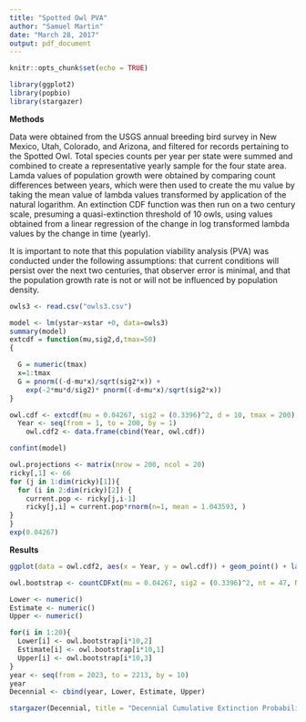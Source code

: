 ```yaml
---
title: "Spotted Owl PVA"
author: "Samuel Martin"
date: "March 28, 2017"
output: pdf_document
---
```


```r
knitr::opts_chunk$set(echo = TRUE)
```
```r
library(ggplot2)
library(popbio)
library(stargazer)
```
**Methods**

Data were obtained from the USGS annual breeding bird survey in New Mexico, Utah, Colorado, and Arizona, and filtered for records pertaining to the Spotted Owl. Total species counts per year per state were summed and combined to create a representative yearly sample for the four state area. Lamda values of population growth were obtained by comparing count differences between years, which were then used to create the mu value by taking the mean value of lambda values transformed by application of the natural logarithm. An extinction CDF function was then run on a two century scale, presuming a quasi-extinction threshold of 10 owls, using values obtained from a linear regression of the change in log transformed lambda values by the change in time (yearly). 

It is important to note that this population viability analysis (PVA) was conducted under the following assumptions: that current conditions will persist over the next two centuries, that observer error is minimal, and that the population growth rate is not or will not be influenced by population density. 

```r
owls3 <- read.csv("owls3.csv")

model <- lm(ystar~xstar +0, data=owls3)
summary(model)
extcdf = function(mu,sig2,d,tmax=50)
{

  G = numeric(tmax)
  x=1:tmax
  G = pnorm((-d-mu*x)/sqrt(sig2*x)) +
    exp(-2*mu*d/sig2)* pnorm((-d+mu*x)/sqrt(sig2*x))
}

owl.cdf <- extcdf(mu = 0.04267, sig2 = (0.3396)^2, d = 10, tmax = 200)
  Year <- seq(from = 1, to = 200, by = 1)
    owl.cdf2 <- data.frame(cbind(Year, owl.cdf))

confint(model)
```
```r
owl.projections <- matrix(nrow = 200, ncol = 20)
ricky[,1] <- 66
for (j in 1:dim(ricky)[1]){
  for (i in 2:dim(ricky)[2]) {
    current.pop <- ricky[j,i-1]
    ricky[j,i] = current.pop*rnorm(n=1, mean = 1.043593, )
}
}
exp(0.04267)
```

**Results**

```r
ggplot(data = owl.cdf2, aes(x = Year, y = owl.cdf)) + geom_point() + labs(y = "Probability", title = "Cumulative Probability of Extinction for the next 200 years")
```
```r
owl.bootstrap <- countCDFxt(mu = 0.04267, sig2 = (0.3396)^2, nt = 47, Nc = 66, Ne = 10, tmax = 200)
```
```r
Lower <- numeric()
Estimate <- numeric()
Upper <- numeric()

for(i in 1:20){
  Lower[i] <- owl.bootstrap[i*10,2]
  Estimate[i] <- owl.bootstrap[i*10,1]
  Upper[i] <- owl.bootstrap[i*10,3]
}
year <- seq(from = 2023, to = 2213, by = 10)
year
Decennial <- cbind(year, Lower, Estimate, Upper)
```

```r
stargazer(Decennial, title = "Decennial Cumulative Extinction Probabilities")
```
